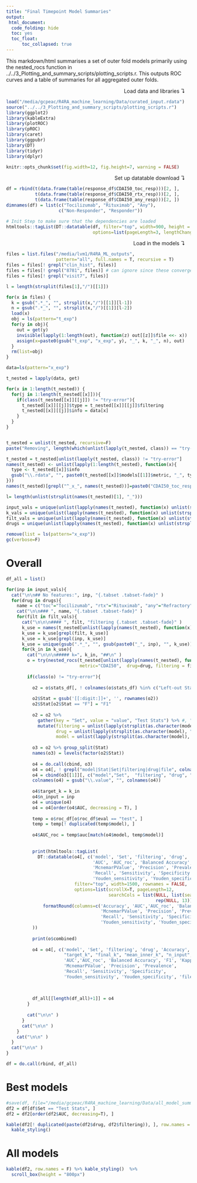```yaml
---
title: "Final Timepoint Model Summaries"
output:
 html_document: 
  code_folding: hide
  toc: yes
  toc_float:
      toc_collapsed: true
---
```


<style type="text/css">
.main-container {
max-width: 1800px !important;
margin-left: auto;
margin-right: auto;
}
</style>

This markdown/html summarises a set of outer fold models primarily using the 
nested_rocs function in ../../3_Plotting_and_summary_scripts/plotting_scripts.r. This outputs
ROC curves and a table of summaries for all aggregated outer folds. 

<div style="text-align: right"> Load data and libraries ↴ &nbsp; &nbsp; </div>


```r
load("/media/gcpeac/R4RA_machine_learning/Data/curated_input.rdata")
source("../../3_Plotting_and_summary_scripts/plotting_scripts.r")
library(ggplot2)
library(kableExtra)
library(plotROC)
library(pROC)
library(caret)
library(ggpubr)
library(DT)
library(tidyr)
library(dplyr)

knitr::opts_chunk$set(fig.width=12, fig.height=7, warning = FALSE)
```

<div style="text-align: right"> Set up datatable download ↴ &nbsp; &nbsp; </div>

```r
df = rbind(t(data.frame(table(response_df$CDAI50_toc_resp)))[2, ], 
           t(data.frame(table(response_df$CDAI50_rtx_resp)))[2, ], 
           t(data.frame(table(response_df$CDAI50_any_resp)))[2, ])
dimnames(df) = list(c("Tocilizumab", "Rituximab", "Any"), 
                    c("Non-Responder", "Responder"))

# Init Step to make sure that the dependencies are loaded
htmltools::tagList(DT::datatable(df, filter="top", width=900, height = "100%", 
                                 options=list(pageLength=3, lengthChange=FALSE)))
```

<div style="text-align: right"> Load in the models ↴ &nbsp; &nbsp; </div>


```r
files = list.files("/media/lvm1/R4RA_ML_outputs", 
                   pattern="all", full.names = T, recursive = T)
files = files[! grepl("clin_hist", files)]
files = files[! grepl("8781", files)] # can ignore since these converge to the same model
files = files[! grepl("visit7", files)]

l = length(strsplit(files[1],"/")[[1]])

for(x in files) {
  k = gsub(".*_", "", strsplit(x,"/")[[1]][l-1])
  n = gsub(".*_", "", strsplit(x,"/")[[1]][l-2])
  load(x)
  obj = ls(pattern="t_exp")
  for(y in obj){ 
    out = get(y)
    invisible(lapply(1:length(out), function(z) out[[z]]$file <<- x))
    assign(x=paste0(gsub("t_exp", "x_exp", y), "_", k, "_", n), out) 
  }
  rm(list=obj)
}

data=ls(pattern="x_exp")

t_nested = lapply(data, get)

for(x in 1:length(t_nested)) {
  for(j in 1:length(t_nested[[x]])){
    if(class(t_nested[[x]][[j]]) != "try-error"){
      t_nested[[x]][[j]]$type = t_nested[[x]][[j]]$filtering
      t_nested[[x]][[j]]$info = data[x]
    }
  }
}


t_nested = unlist(t_nested, recursive=F)
paste("Removing", length(which(unlist(lapply(t_nested, class)) == "try-error")), "models which failed")

t_nested = t_nested[unlist(lapply(t_nested, class)) != "try-error"]
names(t_nested) <- unlist(lapply(1:length(t_nested), function(x){
  type <- t_nested[[x]]$info
  gsub("\\.rdata", "", paste0(t_nested[[x]]$models[[1]]$metric, "_", type))
}))
names(t_nested)[grepl("^_x_", names(t_nested))]=paste0("CDAI50_toc_resp", names(t_nested)[grepl("^_x_", names(t_nested))])

l= length(unlist(strsplit(names(t_nested)[1], "_")))

input_vals = unique(unlist(lapply(names(t_nested), function(x) unlist(strsplit( x, "_"))[l])))
k_vals = unique(unlist(lapply(names(t_nested), function(x) unlist(strsplit(x, "_"))[l-1])))
filt_vals = unique(unlist(lapply(names(t_nested), function(x) unlist(strsplit(x, "_"))[l-3])))
drugs = unique(unlist(lapply(names(t_nested), function(x) unlist(strsplit(x, "_"))[2])))

remove(list = ls(pattern="x_exp"))
gc(verbose=F)
```

# Overall {.tabset .tabset-fade}


```r
df_all = list()

for(inp in input_vals){
  cat("\n\n## No features:", inp, "{.tabset .tabset-fade}" )
  for(drug in drugs){
    name = c("toc"="Tocilizumab", "rtx"="Rituximab", "any"="Refractory")[drug]
    cat("\n\n### ", name, "{.tabset .tabset-fade}" )
    for(filt in filt_vals){
      cat("\n\n\n#### ", filt, "filtering {.tabset .tabset-fade}" )
      k_use = names(t_nested[unlist(lapply(names(t_nested), function(x) unlist(strsplit(x, "_"))[l])) == inp])
      k_use = k_use[grepl(filt, k_use)]
      k_use = k_use[grepl(inp, k_use)]
      k_use = unique(gsub(".*_", "", gsub(paste0("_", inp), "", k_use)))
      for(k_in in k_use){
        cat("\n\n\n##### k=", k_in, "##\n" )
        o = try(nested_rocs(t_nested[unlist(lapply(names(t_nested), function(x) unlist(strsplit(x, "_"))[l])) == inp],
                            metric="CDAI50",  drug=drug, filtering = filt, k=as.numeric(k_in)))
        
        if(class(o) != "try-error"){
          
          o2 = o$stats_df[, ! colnames(o$stats_df) %in% c("Left-out Stats", "Overall Stats")]
          
          o2$Stat = gsub('[[:digit:]]+', '', rownames(o2))
          o2$Stat[o2$Stat == "F"] = "F1"
          
          o2 = o2 %>%
            gather(key = "Set", value = "value", "Test Stats") %>% #, "Left-out Stats", "Overall Stats" ) %>%
            mutate(filtering = unlist(lapply(strsplit(as.character(model), "_"), "[[", l-3)),
                   drug = unlist(lapply(strsplit(as.character(model), "_"), "[[", 2)),
                   model = unlist(lapply(strsplit(as.character(model), "_"), "[[", l-2)))
          
          o3 = o2 %>% group_split(Stat)
          names(o3) = levels(factor(o2$Stat))
          
          o4 = do.call(cbind, o3)
          o4 = o4[, ! grepl("model|Stat|Set|filtering|drug|file", colnames(o4))]
          o4 = cbind(o3[[1]][, c("model","Set",  "filtering", "drug", "file")], o4)
          colnames(o4) = gsub("\\.value", "", colnames(o4))
          
          o4$target_k = k_in
          o4$n_input = inp
          o4 = unique(o4)
          o4 = o4[order(o4$AUC, decreasing = T), ]
          
          temp = o$roc_df[o$roc_df$eval == "test", ]
          temp = temp[! duplicated(temp$model), ]
          
          o4$AUC_roc = temp$auc[match(o4$model, temp$model)]
          
          
          print(htmltools::tagList(
            DT::datatable(o4[, c('model', 'Set', 'filtering', 'drug', 'Accuracy',
                                 'AUC', 'AUC_roc', 'Balanced Accuracy', 'F1', 'Kappa',
                                 'McnemarPValue', 'Precision', 'Prevalence',
                                 'Recall', 'Sensitivity', 'Specificity', 
                                 'Youden_sensitivity', 'Youden_specificity')],
                          filter="top", width=1500, rownames = FALSE,
                          options=list(scrollX=T, pageLength=12,
                                       searchCols = list(NULL, list(search = 'Test Stats'),
                                                         rep(NULL, 13)))) %>%
              formatRound(columns=c('Accuracy', 'AUC','AUC_roc', 'Balanced Accuracy', 'F1', 'Kappa',
                                    'McnemarPValue', 'Precision', 'Prevalence',
                                    'Recall', 'Sensitivity', 'Specificity', 
                                    'Youden_sensitivity', 'Youden_specificity'), digits=3)
          ))
          
          print(o$combined)
          
          o4 = o4[, c('model', 'Set', 'filtering', 'drug', 'Accuracy',
                      "target_k", "final_k", "mean_inner_k", "n_input",
                      'AUC','AUC_roc', 'Balanced Accuracy', 'F1', 'Kappa',
                      'McnemarPValue', 'Precision', 'Prevalence',
                      'Recall', 'Sensitivity', 'Specificity', 
                      'Youden_sensitivity', 'Youden_specificity', 'file')]
          
          
          
          df_all[[length(df_all)+1]] = o4
        }
        
        cat("\n\n" )
      }
      cat("\n\n" )
    }
    cat("\n\n" )
  }
  cat("\n\n" )
}

df = do.call(rbind, df_all)

```
# {.toc-ignore}


# Best models

```r
#save(df, file="/media/gcpeac/R4RA_machine_learning/Data/all_model_summaries2.rdata")
df2 = df[df$Set == "Test Stats", ]
df2 = df2[order(df2$AUC, decreasing=T), ]

kable(df2[! duplicated(paste(df2$drug, df2$filtering)), ], row.names = F) %>% 
  kable_styling()
```

# All models 

```r

kable(df2, row.names = F) %>% kable_styling()  %>% 
  scroll_box(height = "800px")
```

